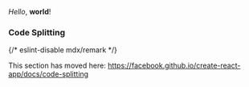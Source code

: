 _Hello_, **world**!

### Code Splitting

{/* eslint-disable mdx/remark */}

This section has moved here: https://facebook.github.io/create-react-app/docs/code-splitting
